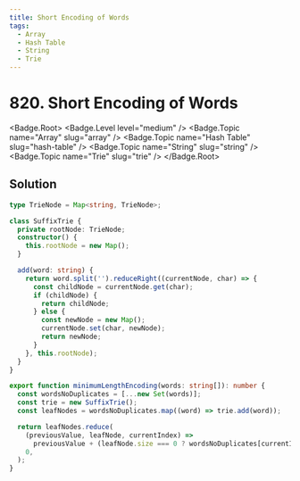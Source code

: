 ```yaml
---
title: Short Encoding of Words
tags:
  - Array
  - Hash Table
  - String
  - Trie
---
```


# 820. Short Encoding of Words

<Badge.Root>
  <Badge.Level level="medium" />
  <Badge.Topic name="Array" slug="array" />
  <Badge.Topic name="Hash Table" slug="hash-table" />
  <Badge.Topic name="String" slug="string" />
  <Badge.Topic name="Trie" slug="trie" />
</Badge.Root>

## Solution

```typescript filename="solution.ts" copy
type TrieNode = Map<string, TrieNode>;

class SuffixTrie {
  private rootNode: TrieNode;
  constructor() {
    this.rootNode = new Map();
  }

  add(word: string) {
    return word.split('').reduceRight((currentNode, char) => {
      const childNode = currentNode.get(char);
      if (childNode) {
        return childNode;
      } else {
        const newNode = new Map();
        currentNode.set(char, newNode);
        return newNode;
      }
    }, this.rootNode);
  }
}

export function minimumLengthEncoding(words: string[]): number {
  const wordsNoDuplicates = [...new Set(words)];
  const trie = new SuffixTrie();
  const leafNodes = wordsNoDuplicates.map((word) => trie.add(word));

  return leafNodes.reduce(
    (previousValue, leafNode, currentIndex) =>
      previousValue + (leafNode.size === 0 ? wordsNoDuplicates[currentIndex].length + 1 : 0),
    0,
  );
}
```

<ProblemLink
  codingSite="leetcode"
  href="https://leetcode.com/problems/short-encoding-of-words/"
  title="Short Encoding of Words"
/>
